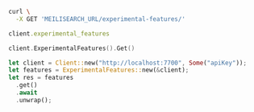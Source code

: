 <CodeGroup>

```bash cURL
curl \
  -X GET 'MEILISEARCH_URL/experimental-features/'
```

```ruby Ruby
client.experimental_features
```

```go Go
client.ExperimentalFeatures().Get()
```

```rust Rust
let client = Client::new("http://localhost:7700", Some("apiKey"));
let features = ExperimentalFeatures::new(&client);
let res = features
  .get()
  .await
  .unwrap();
```
</CodeGroup>